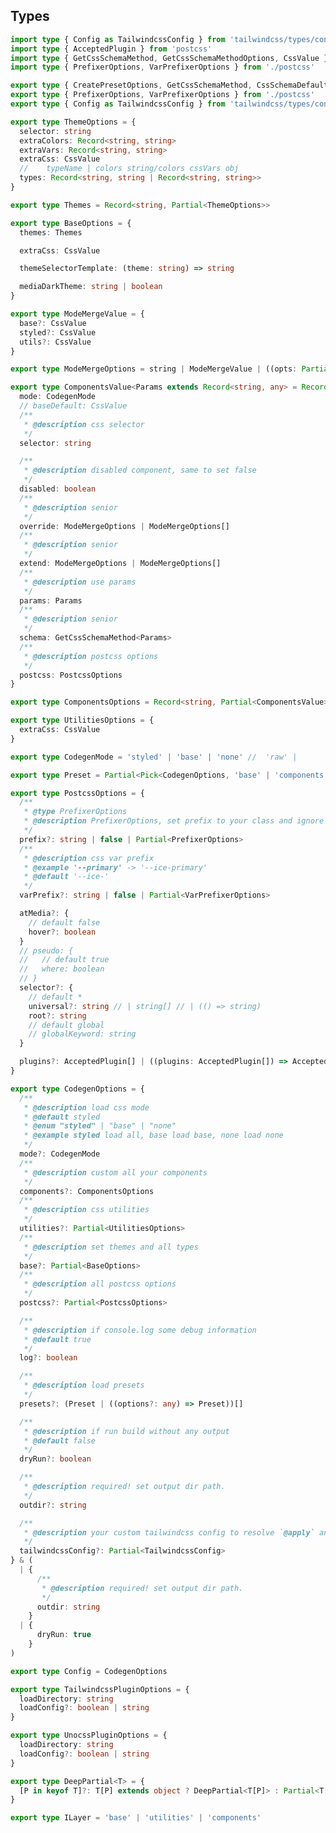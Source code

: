 ## Types

```ts
import type { Config as TailwindcssConfig } from 'tailwindcss/types/config'
import type { AcceptedPlugin } from 'postcss'
import type { GetCssSchemaMethod, GetCssSchemaMethodOptions, CssValue } from './shared'
import type { PrefixerOptions, VarPrefixerOptions } from './postcss'

export type { CreatePresetOptions, GetCssSchemaMethod, CssSchemaDefaults, CssSchema, CssSchemaValue, GetCssSchemaMethodOptions, CssValue, CssInJs } from './shared'
export type { PrefixerOptions, VarPrefixerOptions } from './postcss'
export type { Config as TailwindcssConfig } from 'tailwindcss/types/config'

export type ThemeOptions = {
  selector: string
  extraColors: Record<string, string>
  extraVars: Record<string, string>
  extraCss: CssValue
  //    typeName | colors string/colors cssVars obj
  types: Record<string, string | Record<string, string>>
}

export type Themes = Record<string, Partial<ThemeOptions>>

export type BaseOptions = {
  themes: Themes

  extraCss: CssValue

  themeSelectorTemplate: (theme: string) => string

  mediaDarkTheme: string | boolean
}

export type ModeMergeValue = {
  base?: CssValue
  styled?: CssValue
  utils?: CssValue
}

export type ModeMergeOptions = string | ModeMergeValue | ((opts: Partial<GetCssSchemaMethodOptions>) => string | ModeMergeValue)

export type ComponentsValue<Params extends Record<string, any> = Record<string, any>> = {
  mode: CodegenMode
  // baseDefault: CssValue
  /**
   * @description css selector
   */
  selector: string

  /**
   * @description disabled component, same to set false
   */
  disabled: boolean
  /**
   * @description senior
   */
  override: ModeMergeOptions | ModeMergeOptions[]
  /**
   * @description senior
   */
  extend: ModeMergeOptions | ModeMergeOptions[]
  /**
   * @description use params
   */
  params: Params
  /**
   * @description senior
   */
  schema: GetCssSchemaMethod<Params>
  /**
   * @description postcss options
   */
  postcss: PostcssOptions
}

export type ComponentsOptions = Record<string, Partial<ComponentsValue> | false>

export type UtilitiesOptions = {
  extraCss: CssValue
}

export type CodegenMode = 'styled' | 'base' | 'none' //  'raw' |

export type Preset = Partial<Pick<CodegenOptions, 'base' | 'components' | 'postcss' | 'tailwindcssConfig'>>

export type PostcssOptions = {
  /**
   * @type PrefixerOptions
   * @description PrefixerOptions, set prefix to your class and ignore class
   */
  prefix?: string | false | Partial<PrefixerOptions>
  /**
   * @description css var prefix
   * @example '--primary' -> '--ice-primary'
   * @default '--ice-'
   */
  varPrefix?: string | false | Partial<VarPrefixerOptions>

  atMedia?: {
    // default false
    hover?: boolean
  }
  // pseudo: {
  //   // default true
  //   where: boolean
  // }
  selector?: {
    // default *
    universal?: string // | string[] // | (() => string)
    root?: string
    // default global
    // globalKeyword: string
  }

  plugins?: AcceptedPlugin[] | ((plugins: AcceptedPlugin[]) => AcceptedPlugin[])
}

export type CodegenOptions = {
  /**
   * @description load css mode
   * @default styled
   * @enum "styled" | "base" | "none"
   * @example styled load all, base load base, none load none
   */
  mode?: CodegenMode
  /**
   * @description custom all your components
   */
  components?: ComponentsOptions
  /**
   * @description css utilities
   */
  utilities?: Partial<UtilitiesOptions>
  /**
   * @description set themes and all types
   */
  base?: Partial<BaseOptions>
  /**
   * @description all postcss options
   */
  postcss?: Partial<PostcssOptions>

  /**
   * @description if console.log some debug information
   * @default true
   */
  log?: boolean

  /**
   * @description load presets
   */
  presets?: (Preset | ((options?: any) => Preset))[]

  /**
   * @description if run build without any output
   * @default false
   */
  dryRun?: boolean

  /**
   * @description required! set output dir path.
   */
  outdir?: string

  /**
   * @description your custom tailwindcss config to resolve `@apply` and theme()
   */
  tailwindcssConfig?: Partial<TailwindcssConfig>
} & (
  | {
      /**
       * @description required! set output dir path.
       */
      outdir: string
    }
  | {
      dryRun: true
    }
)

export type Config = CodegenOptions

export type TailwindcssPluginOptions = {
  loadDirectory: string
  loadConfig?: boolean | string
}

export type UnocssPluginOptions = {
  loadDirectory: string
  loadConfig?: boolean | string
}

export type DeepPartial<T> = {
  [P in keyof T]?: T[P] extends object ? DeepPartial<T[P]> : Partial<T[P]>
}

export type ILayer = 'base' | 'utilities' | 'components'
```
